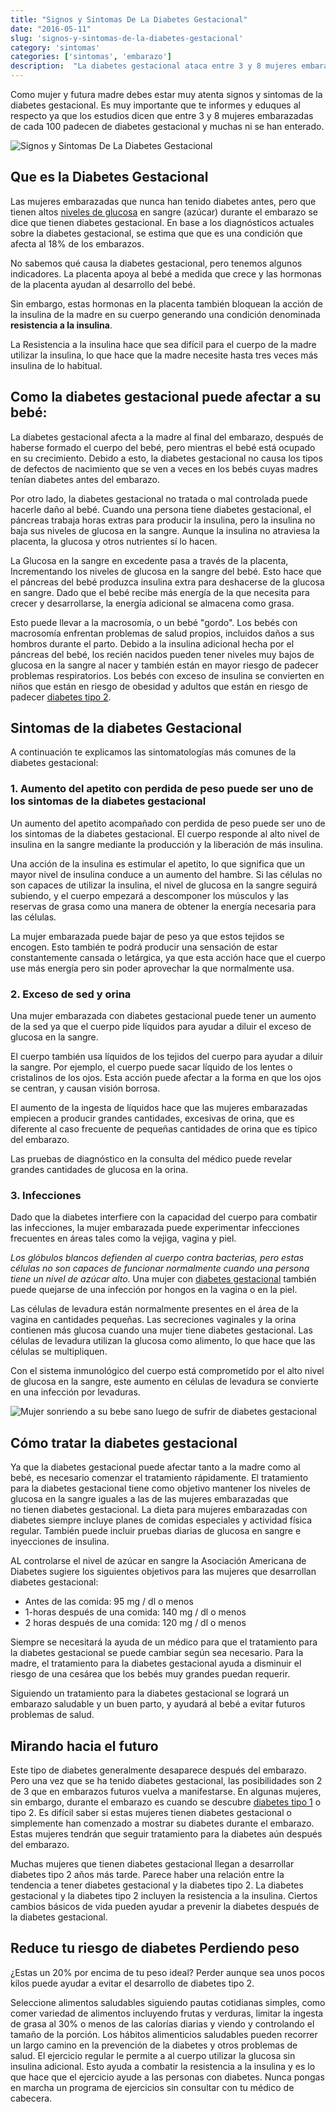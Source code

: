 ```yaml
---
title: "Signos y Sintomas De La Diabetes Gestacional"
date: "2016-05-11"
slug: 'signos-y-sintomas-de-la-diabetes-gestacional'
category: 'sintomas'
categories: ['sintomas', 'embarazo']
description:  "La diabetes gestacional ataca entre 3 y 8 mujeres embarazadas de cada 100. Debes estar alerta ante cualquier signo o síntomas de la diabetes gestacional"
---
```


Como mujer y futura madre debes estar muy atenta signos y sintomas de la diabetes gestacional. Es muy importante que te informes y eduques al respecto ya que los estudios dicen que entre 3 y 8 mujeres embarazadas de cada 100 padecen de diabetes gestacional y muchas ni se han enterado.

![Signos y Sintomas De La Diabetes Gestacional](/images/signos-y-sintomas-de-la-diabetes-gestacional.webp)

## Que es la Diabetes Gestacional 

Las mujeres embarazadas que nunca han tenido diabetes antes, pero que tienen altos [niveles de glucosa](/cuanto-es-el-nivel-normal-de-glucosa/) en sangre (azúcar) durante el embarazo se dice que tienen diabetes gestacional. En base a los diagnósticos actuales sobre la diabetes gestacional, se estima que que es una condición que afecta al 18% de los embarazos.

No sabemos qué causa la diabetes gestacional, pero tenemos algunos indicadores. La placenta apoya al bebé a medida que crece y las hormonas de la placenta ayudan al desarrollo del bebé.

Sin embargo, estas hormonas en la placenta también bloquean la acción de la insulina de la madre en su cuerpo generando una condición denominada **resistencia a la insulina**.

La Resistencia a la insulina hace que sea difícil para el cuerpo de la madre utilizar la insulina, lo que hace que la madre necesite hasta tres veces más insulina de lo habitual.

## Como la diabetes gestacional puede afectar a su bebé:

La diabetes gestacional afecta a la madre al final del embarazo, después de haberse formado el cuerpo del bebé, pero mientras el bebé está ocupado en su crecimiento. Debido a esto, la diabetes gestacional no causa los tipos de defectos de nacimiento que se ven a veces en los bebés cuyas madres tenían diabetes antes del embarazo.

Por otro lado, la diabetes gestacional no tratada o mal controlada puede hacerle daño al bebé. Cuando una persona tiene diabetes gestacional, el páncreas trabaja horas extras para producir la insulina, pero la insulina no baja sus niveles de glucosa en la sangre. Aunque la insulina no atraviesa la placenta, la glucosa y otros nutrientes sí lo hacen.

La Glucosa en la sangre en excedente pasa a través de la placenta, Incrementando los niveles de glucosa en la sangre del bebé. Esto hace que el páncreas del bebé produzca insulina extra para deshacerse de la glucosa en sangre. Dado que el bebé recibe más energía de la que necesita para crecer y desarrollarse, la energía adicional se almacena como grasa.

Esto puede llevar a la macrosomía, o un bebé "gordo". Los bebés con macrosomía enfrentan problemas de salud propios, incluidos daños a sus hombros durante el parto. Debido a la insulina adicional hecha por el páncreas del bebé, los recién nacidos pueden tener niveles muy bajos de glucosa en la sangre al nacer y también están en mayor riesgo de padecer problemas respiratorios. Los bebés con exceso de insulina se convierten en niños que están en riesgo de obesidad y adultos que están en riesgo de padecer [diabetes tipo 2](/diabetes-tipo-2/).

## Sintomas de la diabetes Gestacional

A continuación te explicamos las sintomatologías más comunes de la diabetes gestacional:

### 1\. Aumento del apetito con perdida de peso puede ser uno de los sintomas de la diabetes gestacional

Un aumento del apetito acompañado con perdida de peso puede ser uno de los sintomas de la diabetes gestacional. El cuerpo responde al alto nivel de insulina en la sangre mediante la producción y la liberación de más insulina.

Una acción de la insulina es estimular el apetito, lo que significa que un mayor nivel de insulina conduce a un aumento del hambre. Si las células no son capaces de utilizar la insulina, el nivel de glucosa en la sangre seguirá subiendo, y el cuerpo empezará a descomponer los músculos y las reservas de grasa como una manera de obtener la energía necesaria para las células.

La mujer embarazada puede bajar de peso ya que estos tejidos se encogen. Esto también te podrá producir una sensación de estar constantemente cansada o letárgica, ya que esta acción hace que el cuerpo use más energía pero sin poder aprovechar la que normalmente usa.

### 2\. Exceso de sed y orina

Una mujer embarazada con diabetes gestacional puede tener un aumento de la sed ya que el cuerpo pide líquidos para ayudar a diluir el exceso de glucosa en la sangre.

El cuerpo también usa líquidos de los tejidos del cuerpo para ayudar a diluir la sangre. Por ejemplo, el cuerpo puede sacar líquido de los lentes o cristalinos de los ojos. Esta acción puede afectar a la forma en que los ojos se centran, y causan visión borrosa.

El aumento de la ingesta de líquidos hace que las mujeres embarazadas empiecen a producir grandes cantidades, excesivas de orina, que es diferente al caso frecuente de pequeñas cantidades de orina que es típico del embarazo.

Las pruebas de diagnóstico en la consulta del médico puede revelar grandes cantidades de glucosa en la orina.

### 3\. Infecciones

Dado que la diabetes interfiere con la capacidad del cuerpo para combatir las infecciones, la mujer embarazada puede experimentar infecciones frecuentes en áreas tales como la vejiga, vagina y piel.

_Los glóbulos blancos defienden al cuerpo contra bacterias, pero estas células no son capaces de funcionar normalmente cuando una persona tiene un nivel de azúcar alto_. Una mujer con [diabetes gestacional](/signos-y-sintomas-de-la-diabetes-gestacional/) también puede quejarse de una infección por hongos en la vagina o en la piel.

Las células de levadura están normalmente presentes en el área de la vagina en cantidades pequeñas. Las secreciones vaginales y la orina contienen más glucosa cuando una mujer tiene diabetes gestacional. Las células de levadura utilizan la glucosa como alimento, lo que hace que las células se multipliquen.

Con el sistema inmunológico del cuerpo está comprometido por el alto nivel de glucosa en la sangre, este aumento en células de levadura se convierte en una infección por levaduras.

![Mujer sonriendo a su bebe sano luego de sufrir de diabetes gestacional](/images/que-es-diabetes-gestacional.webp)

## Cómo tratar la diabetes gestacional

Ya que la diabetes gestacional puede afectar tanto a la madre como al bebé, es necesario comenzar el tratamiento rápidamente. El tratamiento para la diabetes gestacional tiene como objetivo mantener los niveles de glucosa en la sangre iguales a las de las mujeres embarazadas que no tienen diabetes gestacional. La dieta para mujeres embarazadas con diabetes siempre incluye planes de comidas especiales y actividad física regular. También puede incluir pruebas diarias de glucosa en sangre e inyecciones de insulina.

AL controlarse el nivel de azúcar en sangre la Asociación Americana de Diabetes sugiere los siguientes objetivos para las mujeres que desarrollan diabetes gestacional:

- Antes de las comida: 95 mg / dl o menos
- 1-horas después de una comida: 140 mg / dl o menos
- 2 horas después de una comida: 120 mg / dl o menos

Siempre se necesitará la ayuda de un médico para que el tratamiento para la diabetes gestacional se puede cambiar según sea necesario. Para la madre, el tratamiento para la diabetes gestacional ayuda a disminuir el riesgo de una cesárea que los bebés muy grandes puedan requerir.

Siguiendo un tratamiento para la diabetes gestacional se logrará un embarazo saludable y un buen parto, y ayudará al bebé a evitar futuros problemas de salud.

## Mirando hacia el futuro

Este tipo de diabetes generalmente desaparece después del embarazo. Pero una vez que se ha tenido diabetes gestacional, las posibilidades son 2 de 3 que en embarazos futuros vuelva a manifestarse. En algunas mujeres, sin embargo, durante el embarazo es cuando se descubre [diabetes tipo 1](/diabetes-tipo-1-diagnosticado/) o tipo 2. Es difícil saber si estas mujeres tienen diabetes gestacional o simplemente han comenzado a mostrar su diabetes durante el embarazo. Estas mujeres tendrán que seguir tratamiento para la diabetes aún después del embarazo.

Muchas mujeres que tienen diabetes gestacional llegan a desarrollar diabetes tipo 2 años más tarde. Parece haber una relación entre la tendencia a tener diabetes gestacional y la diabetes tipo 2. La diabetes gestacional y la diabetes tipo 2 incluyen la resistencia a la insulina. Ciertos cambios básicos de vida pueden ayudar a prevenir la diabetes después de la diabetes gestacional.

## Reduce tu riesgo de diabetes Perdiendo peso

¿Estas un 20% por encima de tu peso ideal? Perder aunque sea unos pocos kilos puede ayudar a evitar el desarrollo de diabetes tipo 2.

Seleccione alimentos saludables siguiendo pautas cotidianas simples, como comer variedad de alimentos incluyendo frutas y verduras, limitar la ingesta de grasa al 30% o menos de las calorías diarias y viendo y controlando el tamaño de la porción. Los hábitos alimenticios saludables pueden recorrer un largo camino en la prevención de la diabetes y otros problemas de salud. El ejercicio regular le permite a al cuerpo utilizar la glucosa sin insulina adicional. Esto ayuda a combatir la resistencia a la insulina y es lo que hace que el ejercicio ayude a las personas con diabetes. Nunca pongas en marcha un programa de ejercicios sin consultar con tu médico de cabecera.

